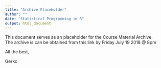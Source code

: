 ```yaml
---
title: "Archive Placeholder"
author: ""
date: "Statistical Programming in R"
output: html_document
---
```


This document serves as an placeholder for the Course Material Archive.
The archive is can be obtained from this link by Friday July 19 2018 @ 8pm

All the best, 

Gerko
